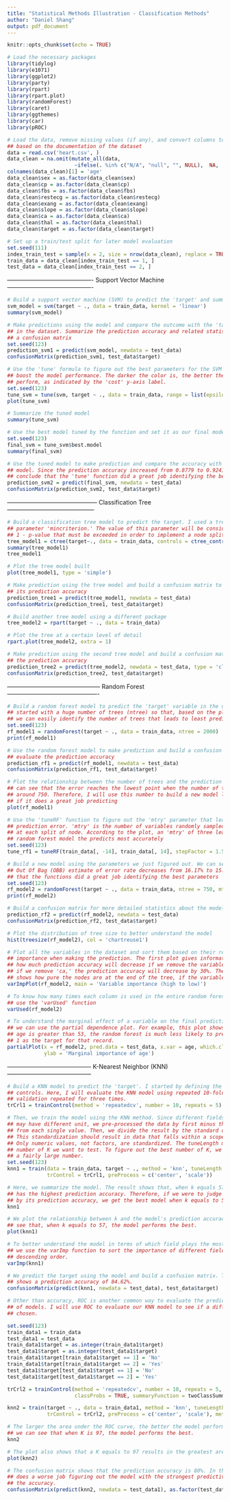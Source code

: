 ```yaml
---
title: "Statistical Methods Illustration - Classification Methods"
author: "Daniel Shang"
output: pdf_document
---
```


```r
knitr::opts_chunk$set(echo = TRUE)
```

```r
# Load the necessary packages
library(tidylog)
library(e1071)
library(ggplot2)
library(party)
library(rpart)
library(rpart.plot)
library(randomForest)
library(caret)
library(ggthemes)
library(car)
library(pROC)
```

```r
# Load the data, remove missing values (if any), and convert columns to proper formats
## based on the documentation of the dataset
data = read.csv('heart.csv', )
data_clean = na.omit(mutate_all(data, 
                      ~ifelse(. %in% c("N/A", "null", "", NULL),  NA, .)))
colnames(data_clean)[1] = 'age'
data_clean$sex = as.factor(data_clean$sex)
data_clean$cp = as.factor(data_clean$cp)
data_clean$fbs = as.factor(data_clean$fbs)
data_clean$restecg = as.factor(data_clean$restecg)
data_clean$exang = as.factor(data_clean$exang)
data_clean$slope = as.factor(data_clean$slope)
data_clean$ca = as.factor(data_clean$ca)
data_clean$thal = as.factor(data_clean$thal)
data_clean$target = as.factor(data_clean$target)
```

```r
# Set up a train/test split for later model evaluation
set.seed(111)
index_train_test = sample(x = 2, size = nrow(data_clean), replace = TRUE, prob = c(0.8, 0.2))
train_data = data_clean[index_train_test == 1, ]
test_data = data_clean[index_train_test == 2, ]
```

------------------------------------------- Support Vector Machine -------------------------------------------
```r
# Build a support vector machine (SVM) to predict the 'target' and summarize the model
svm_model = svm(target ~ ., data = train_data, kernel = 'linear')
summary(svm_model)
```

```r
# Make predictions using the model and compare the outcome with the 'target' values
## in the dataset. Summarize the prediction accuracy and related statistics using
## a confusion matrix
set.seed(123)
prediction_svm1 = predict(svm_model, newdata = test_data)
confusionMatrix(prediction_svm1, test_data$target)
```

```r
# Use the 'tune' formula to figure out the best parameters for the SVM model to
## boost the model performance. The darker the color is, the better the model will
## perform, as indicated by the 'cost' y-axis label.
set.seed(123)
tune_svm = tune(svm, target ~ ., data = train_data, range = list(epsilon = seq(0, 2, 0.1), cost = 2^(2:5)))
plot(tune_svm)
```

```r
# Summarize the tuned model
summary(tune_svm)
```

```r
# Use the best model tuned by the function and set it as our final model
set.seed(123)
final_svm = tune_svm$best.model
summary(final_svm)
```

```r
# Use the tuned model to make prediction and compare the accuracy with the previous
## model. Since the prediction accuracy increased from 0.8779 to 0.9241, we can
## conclude that the 'tune' function did a great job identifying the best model
prediction_svm2 = predict(final_svm, newdata = test_data)
confusionMatrix(prediction_svm2, test_data$target)
```

--------------------------------------------- Classification Tree --------------------------------------------
```r
# Build a classification tree model to predict the target. I used a tree control
## parameter 'mincriterion.' The value of this parameter will be considered as 
## 1 - p-value that must be exceeded in order to implement a node split.
tree_model1 = ctree(target~., data = train_data, controls = ctree_control(mincriterion = 0.95))
summary(tree_model1)
tree_model1
```

```r
# Plot the tree model built
plot(tree_model1, type = 'simple')
```

```r
# Make prediction using the tree model and build a confusion matrix to evaluate
## its prediction accuracy
prediction_tree1 = predict(tree_model1, newdata = test_data)
confusionMatrix(prediction_tree1, test_data$target)
```

```r
# Build another tree model using a different package
tree_model2 = rpart(target ~ ., data = train_data)
```

```r
# Plot the tree at a certain level of detail
rpart.plot(tree_model2, extra = 1)
```

```r
# Make prediction using the second tree model and build a confusion matrix to evaluate
## the prediction accuracy
prediction_tree2 = predict(tree_model2, newdata = test_data, type = 'class')
confusionMatrix(prediction_tree2, test_data$target)
```

----------------------------------------------- Random Forest ----------------------------------------------
```r
# Build a random forest model to predict the 'target' variable in the dataset. I
## started with a huge number of trees (ntree) so that, based on the plot later,
## we can easily identify the number of trees that leads to least prediction error
set.seed(123)
rf_model1 = randomForest(target ~ ., data = train_data, ntree = 2000)
print(rf_model1)
```

```r
# Use the random forest model to make prediction and build a confusion matrix to
## evaluate the prediction accuracy
prediction_rf1 = predict(rf_model1, newdata = test_data)
confusionMatrix(prediction_rf1, test_data$target)
```

```r
# Plot the relationship between the number of trees and the prediction error. We
## can see that the error reaches the lowest point when the number of trees is
## around 750. Therefore, I will use this number to build a new model later to see
## if it does a great job predicting
plot(rf_model1)
```

```r
# Use the 'tuneRF' function to figure out the 'mtry' parameter that leads to least
## prediction error. 'mtry' is the number of variables randomly sampled as candidates
## at each split of node. According to the plot, an 'mtry' of three leads to the
## random forest model the predicts most accurately
set.seed(123)
tune_rf1 = tuneRF(train_data[, -14], train_data[, 14], stepFactor = 1.5, plot = TRUE, ntreeTry = 750, trace = TRUE, improve = 0.01)
```

```r
# Build a new model using the parameters we just figured out. We can see that the
## Out Of Bag (OBB) estimate of error rate decreases from 16.17% to 15.84%, meaning
## that the functions did a great job identifying the best parameters
set.seed(123)
rf_model2 = randomForest(target ~ ., data = train_data, ntree = 750, mtry = 3, importance = TRUE, proximity = TRUE)
print(rf_model2)
```

```r
# Build a confusion matrix for more detailed statistics about the model performance
prediction_rf2 = predict(rf_model2, newdata = test_data)
confusionMatrix(prediction_rf2, test_data$target)
```

```r
# Plot the distribution of tree size to better understand the model
hist(treesize(rf_model2), col = 'chartreuse1')
```

```r
# Plot all the variables in the dataset and sort them based on their relative
## importance when making the prediction. The first plot gives information about
## how much prediction accuracy will decrease if we remove the variable. For example,
## if we remove 'ca,' the prediction accuracy will decrease by 30%. The second plot
## shows how pure the nodes are at the end of the tree, if the variable is removed.
varImpPlot(rf_model2, main = 'Variable importance (high to low)')
```

```r
# To know how many times each column is used in the entire random forest, we can
## use the 'varUsed' function
varUsed(rf_model2)
```

```r
# To understand the marginal effect of a variable on the final prediction result, 
## we can use the partial dependence plot. For example, this plot shows that, when 
## age is greater than 53, the random forest is much less likely to predict
## 1 as the target for that record.
partialPlot(x = rf_model2, pred.data = test_data, x.var = age, which.class = '1',
            ylab = 'Marginal importance of age')
```

------------------------------------------ K-Nearest Neighbor (KNN) ------------------------------------------
```r
# Build a KNN model to predict the 'target'. I started by defining the training
## controls. Here, I will evaluate the KNN model using repeated 10-fold cross
## validation repeated for three times.
trCrl1 = trainControl(method = 'repeatedcv', number = 10, repeats = 5)
```

```r
# Then, we train the model using the KNN method. Since different fields in the data
## may have different unit, we pre-processed the data by first minus the mean value
## from each single value. Then, we divide the result by the standard deviation.
## This standardization should result in data that falls within a scope from -3 to 3.
## Only numeric values, not factors, are standardized. The tuneLength means the
## number of K we want to test. To figure out the best number of K, we set it to
## a fairly large number.
set.seed(123)
knn1 = train(data = train_data, target ~ ., method = 'knn', tuneLength = 100,
             trControl = trCrl1, preProcess = c('center', 'scale'))
```

```r
# Here, we summarize the model. The result shows that, when k equals 57, the model
## has the highest prediction accuracy. Therefore, if we were to judge the model
## by its prediction accuracy, we get the best model when k equals to 57.
knn1
```

```r
# We plot the relationship between k and the model's prediction accuracy. We can
## see that, when k equals to 57, the model performs the best.
plot(knn1)
```

```r
# To better understand the model in terms of which field plays the most important role,
## we use the varImp function to sort the importance of different fields in a
## descending order.
varImp(knn1)
```

```r
# We predict the target using the model and build a confusion matrix. The result
## shows a prediction accuracy of 84.62%.
confusionMatrix(predict(knn1, newdata = test_data), test_data$target)
```

```r
# Other than accuracy, ROC is another common way to evaluate the predictive performance
## of models. I will use ROC to evaluate our KNN model to see if a different K is
## chosen.

set.seed(123)
train_data1 = train_data
test_data1 = test_data
train_data1$target = as.integer(train_data1$target)
test_data1$target = as.integer(test_data1$target)
train_data1$target[train_data1$target == 1] = 'No'
train_data1$target[train_data1$target == 2] = 'Yes'
test_data1$target[test_data1$target == 1] = 'No'
test_data1$target[test_data1$target == 2] = 'Yes'

trCrl2 = trainControl(method = 'repeatedcv', number = 10, repeats = 5,
                      classProbs = TRUE, summaryFunction = twoClassSummary)

knn2 = train(target ~ ., data = train_data1, method = 'knn', tuneLength = 80,
             trControl = trCrl2, preProcess = c('center', 'scale'), metric = 'ROC')
```


```r
# The larger the area under the ROC curve, the better the model performs. Therefore,
## we can see that when K is 97, the model performs the best.
knn2
```

```r
# The plot also shows that a K equals to 97 results in the greatest area under ROC.
plot(knn2)
```

```r
# The confusion matrix shows that the prediction accuracy is 80%. In this case, ROC
## does a worse job figuring out the model with the strongest predictive power than
## the accuracy.
confusionMatrix(predict(knn2, newdata = test_data1), as.factor(test_data1$target))
```

